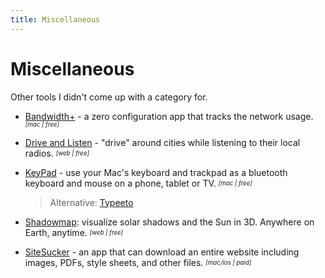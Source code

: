 ```yaml
---
title: Miscellaneous
---
```


# Miscellaneous
Other tools I didn't come up with a category for.

- [Bandwidth+](https://apps.apple.com/us/app/bandwidth/id490461369) - a zero configuration app that tracks the network usage. <sub><sup>*[mac | free]*</sup></sub>

- [Drive and Listen](https://driveandlisten.app/) - "drive" around cities while listening to their local radios. <sub><sup>*[web | free]*</sup></sub>

- [KeyPad](https://apps.apple.com/in/app/keypad-bluetooth-keyboard/id1491684442) - use your Mac's keyboard and trackpad as a bluetooth keyboard and mouse on a phone, tablet or TV. <sub><sup>*[mac | free]*</sup></sub>
  > Alternative: [Typeeto](https://mac.eltima.com/bluetooth-keyboard.html)

- [Shadowmap](https://app.shadowmap.org): visualize solar shadows and the Sun in 3D. Anywhere on Earth, anytime. <sub><sup>*[web | free]*</sup></sub>

- [SiteSucker](https://ricks-apps.com/osx/sitesucker/index.html) - an app that can download an entire website including images, PDFs, style sheets, and other files. <sub><sup>*[mac/ios | paid]*</sup></sub>
